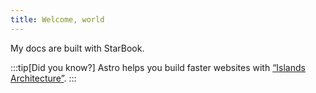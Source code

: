 ```yaml
---
title: Welcome, world
---
```


My docs are built with StarBook.

:::tip[Did you know?]
Astro helps you build faster websites with [“Islands Architecture”](https://docs.astro.build/en/concepts/islands/).
:::
